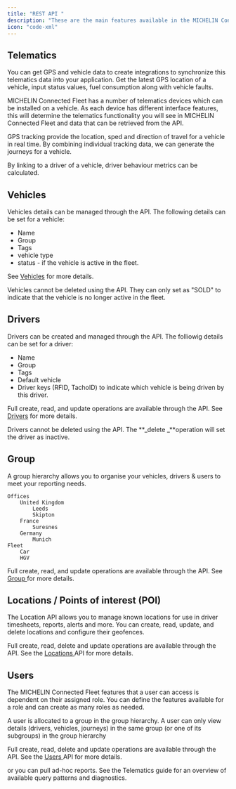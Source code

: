 ```yaml
---
title: "REST API "
description: "These are the main features available in the MICHELIN Connected Fleet API. "
icon: "code-xml"
---
```


## Telematics

You can get GPS and vehicle data to create integrations to synchronize this telematics data into your application. Get the latest GPS location of a vehicle, input status values, fuel consumption along with vehicle faults.

MICHELIN Connected Fleet has a number of telematics devices which can be installed on a vehicle. As each device has different interface features, this will determine the telematics functionality you will see in MICHELIN Connected Fleet and data that can be retrieved from the API. 

GPS tracking provide the location, sped and direction of travel for a vehicle in real time. By combining individual tracking data, we can generate the journeys for a vehicle. 

By linking to a driver of a vehicle, driver behaviour metrics can be calculated.

## Vehicles

Vehicles details can be managed through the API. The following details can be set for a vehicle:

- Name
- Group
- Tags
- vehicle type
- status - if the vehicle is active in the fleet.

See [Vehicles](/solution/vehicles) for more details.

<Note>
  Vehicles cannot be deleted using the API. They can only set as "SOLD" to indicate that the vehicle is no longer active in the fleet. 
</Note>

## Drivers

Drivers can be created and managed through the API. The folliowig details can be set for a driver:

- Name
- Group
- Tags
- Default vehicle
- Driver keys (RFID, TachoID) to indicate which vehicle is being driven by this driver. 

Full create, read, and update operations are available through the API. See [Drivers](/solution/drivers) for more details.

<Note>
  Drivers cannot be deleted using the API. The **_delete _**operation will set the driver as inactive. 
</Note>

## Group

 A group hierarchy allows you to organise your vehicles, drivers & users to meet your reporting needs.

```
Offices
	United Kingdom
		Leeds
		Skipton
	France
		Suresnes
	Germany
		Munich
Fleet
	Car
	HGV
```

Full create, read, and update operations are available through the API. See [Group ](/solution/group)for more details.

## Locations / Points of interest (POI)

The Location API allows you to manage known locations for use in driver timesheets, reports, alerts and more. You can create, read, update, and delete locations and configure their geofences.

Full create, read, delete and update operations are available through the API. See the [Locations ](/solution/locations)API for more details.

## Users

 The MICHELIN Connected Fleet features that a user can access is dependent on their assigned role. You can define the features available for a role and can create as many roles as needed. 

A user is allocated to a group in the group hierarchy. A user can only view details (drivers, vehicles, journeys) in the same group (or one of its subgroups) in the group hierarchy

Full create, read, delete and update operations are available through the API. See the [Users ](/solution/users)API for more details.

or you can pull ad-hoc reports. See the Telematics guide for an overview of available query patterns and diagnostics.